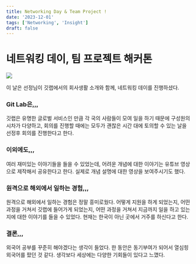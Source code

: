 ```yaml
---
title: Networking Day & Team Project !
date: '2023-12-01'
tags: ['Networking', 'Insight']
draft: false
---
```


# 네트워킹 데이, 팀 프로젝트 해커톤

![](../static/images/team-hackerton-1.png)

이 날은 선정님이 깃랩에서의 회사생활 소개와 함께, 네트워킹 데이를 진행하셨다.

### Git Lab은,,,

깃랩은 유명한 글로벌 서비스인 만큼 각 국의 사람들이 모여 일을 하기 때문에
구성원의 시차가 다양하고, 회의를 진행할 때에는 모두가 괜찮은 시간 대에 토의할 수 있는 날을 선정후 회의를 진행한다고 한다.

### 이외에도,,,

여러 재미있는 이야기들을 들을 수 있었는데,
어려운 개념에 대한 이야기는 유튜브 영상으로 제작해서 공유한다고 한다.
실제로 개념 설명에 대한 영상을 보여주시기도 했다.

### 원격으로 해외에서 일하는 경험,,,

원격으로 해외에서 일하는 경험은 정말 흥미로웠다.
어떻게 지원을 하게 되었는지, 어떤 과정을 거쳐서 깃랩에 들어가게 되었는지, 어떤 과정을 거쳐서 지금까지 일을 하고 있는지에 대한 이야기를 들을 수 있었다.
현재는 한국이 아닌 곳에서 거주를 하신다고 한다.

### 결론,,,

외국어 공부를 꾸준히 해야겠다는 생각이 들었다.
한 동안은 동기부여가 되어서 열심힝 외국어를 팠던 것 같다.
생각보다 세상에는 다양한 기회들이 있다고 느꼈다.
